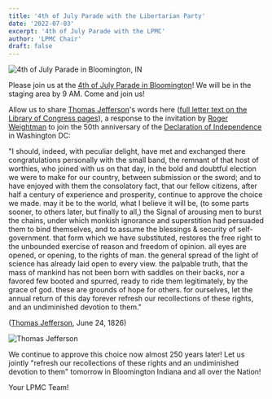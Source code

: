 ```yaml
---
title: '4th of July Parade with the Libertarian Party'
date: '2022-07-03'
excerpt: '4th of July Parade with the LPMC'
author: 'LPMC Chair'
draft: false
---
```


<div class="img-wrapper">
  <img
    src="https://bloomington.in.gov/sites/default/files/styles/cover_large/public/2021-09/Fourth%20of%20July%20Parade.jpg"
    alt="4th of July Parade in Bloomington, IN"
  />
</div>

Please join us at the [4th of July Parade in Bloomington](https://bloomington.in.gov/parks/events/fourth-of-july-parade)! We will be in the staging area by 9 AM. Come and join us!

Allow us to share [Thomas Jefferson](https://www.whitehouse.gov/about-the-white-house/presidents/thomas-jefferson/)'s words here ([full letter text on the Library of Congress pages](https://www.loc.gov/exhibits/jefferson/214.html)), a response to the invitation by [Roger Weightman](https://en.wikipedia.org/wiki/Roger_C._Weightman) to join the 50th anniversary of the [Declaration of Independence](https://www.archives.gov/founding-docs/declaration) in Washington DC:

"I should, indeed, with peculiar delight, have met and exchanged there congratulations personally with the small band, the remnant of that host of worthies, who joined with us on that day, in the bold and doubtful election we were to make for our country, between submission or the sword; and to have enjoyed with them the consolatory fact, that our fellow citizens, after half a century of experience and prosperity, continue to approve the choice we made. may it be to the world, what I believe it will be, (to some parts sooner, to others later, but finally to all,) the Signal of arousing men to burst the chains, under which monkish ignorance and superstition had persuaded them to bind themselves, and to assume the blessings & security of self-government. that form which we have substituted, restores the free right to the unbounded exercise of reason and freedom of opinion. all eyes are opened, or opening, to the rights of man. the general spread of the light of science has already laid open to every view. the palpable truth, that the mass of mankind has not been born with saddles on their backs, nor a favored few booted and spurred, ready to ride them legitimately, by the grace of god. these are grounds of hope for others. for ourselves, let the annual return of this day forever refresh our recollections of these rights, and an undiminished devotion to them."

([Thomas Jefferson](https://www.whitehouse.gov/about-the-white-house/presidents/thomas-jefferson/), June 24, 1826)

<img
  src="https://www.whitehouse.gov/wp-content/uploads/2021/01/03_thomas_jefferson.jpg?resize=320,320"
  alt="Thomas Jefferson"
/>

We continue to approve this choice now almost 250 years later! Let us jointly "refresh our recollections of these rights and an undiminished devotion to them" tomorrow in Bloomington Indiana and all over the Nation!

Your LPMC Team!
